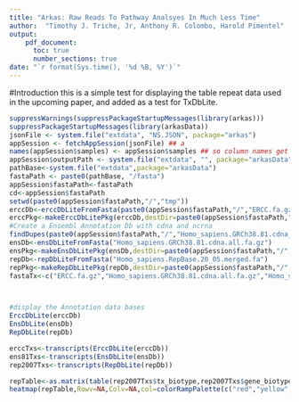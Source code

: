 ```yaml
---
title: "Arkas: Raw Reads To Pathway Analsyes In Much Less Time"
author:  "Timothy J. Triche, Jr, Anthony R. Colombo, Harold Pimentel"
output:
    pdf_document:
      toc: true
      number_sections: true
date: "`r format(Sys.time(), '%d %B, %Y')`"
---
```


#Introduction
this is a simple test for displaying the table repeat data used in the upcoming paper, and added as a test for TxDbLite.

```r
suppressWarnings(suppressPackageStartupMessages(library(arkas)))
suppressPackageStartupMessages(library(arkasData))
jsonFile <- system.file("extdata", "NS.JSON", package="arkas")
appSession <- fetchAppSession(jsonFile) ## a
names(appSession$samples) <- appSession$samples ## so column names get set
appSession$outputPath <- system.file("extdata", "", package="arkasData")
pathBase<-system.file("extdata",package="arkasData")
fastaPath <- paste0(pathBase, "/fasta")
appSession$fastaPath<-fastaPath
cd<-appSession$fastaPath
setwd(paste0(appSession$fastaPath,"/","tmp"))
erccDb<-erccDbLiteFromFasta(paste0(appSession$fastaPath,"/","ERCC.fa.gz"))
erccPkg<-makeErccDbLitePkg(erccDb,destDir=paste0(appSession$fastaPath,"/","tmp"))
#Create a Ensembl Annotation Db with cdna and ncrna
findDupes(paste0(appSession$fastaPath,"/","Homo_sapiens.GRCh38.81.cdna_mergedWith_ncrna.fa.gz")) #should return null.
ensDb<-ensDbLiteFromFasta("Homo_sapiens.GRCh38.81.cdna.all.fa.gz")
ensPkg<-makeEnsDbLitePkg(ensDb,destDir=paste0(appSession$fastaPath,"/","tmp"))
repDb<-repDbLiteFromFasta("Homo_sapiens.RepBase.20_05.merged.fa")
repPkg<-makeRepDbLitePkg(repDb,destDir=paste0(appSession$fastaPath,"/","tmp"))
fastaTx<-c("ERCC.fa.gz","Homo_sapiens.GRCh38.81.cdna.all.fa.gz","Homo_sapiens.RepBase.20_05.merged.fa")



#display the Annotation data bases
ErccDbLite(erccDb)
EnsDbLite(ensDb)
RepDbLite(repDb)

erccTxs<-transcripts(ErccDbLite(erccDb))
ens81Txs<-transcripts(EnsDbLite(ensDb))
rep2007Txs<-transcripts(RepDbLite(repDb))

repTable<-as.matrix(table(rep2007Txs$tx_biotype,rep2007Txs$gene_biotype))
heatmap(repTable,Rowv=NA,Colv=NA,col=colorRampPalette(c("red","yellow","white")(255,cexCol=1)))

```


